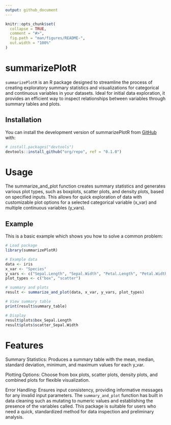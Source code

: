 ```yaml
---
output: github_document
---
```


<!-- README.md is generated from README.Rmd. Please edit that file -->

```r
knitr::opts_chunk$set(
  collapse = TRUE,
  comment = "#>",
  fig.path = "man/figures/README-",
  out.width = "100%"
)
```

# summarizePlotR

<!-- badges: start -->
<!-- badges: end -->

`summarizePlotR` is an R package designed to streamline the process of creating exploratory summary statistics and visualizations for categorical and continuous variables in your datasets. Ideal for initial data exploration, it provides an efficient way to inspect relationships between variables through summary tables and plots.  

## Installation

You can install the development version of summarizePlotR from [GitHub](https://github.com/) with:

``` r
# install.packages("devtools")
devtools::install_github("org/repo", ref = "0.1.0")

```
# Usage

The summarize_and_plot function creates summary statistics and generates various plot types, such as boxplots, scatter plots, and density plots, based on specified inputs. This allows for quick exploration of data with customizable plot options for a selected categorical variable (x_var) and multiple continuous variables (y_vars).

## Example

This is a basic example which shows you how to solve a common problem:

```r
# Load package
library(summarizePlotR)

# Example data
data <- iris
x_var <- "Species"
y_vars <- c("Sepal.Length", "Sepal.Width", "Petal.Length", "Petal.Width")
plot_types <- c("box", "scatter")

# summary and plots
result <- summarize_and_plot(data, x_var, y_vars, plot_types)

# View summary table
print(result$summary_table)

# Display 
result$plots$box_Sepal.Length
result$plots$scatter_Sepal.Width
```

# Features

Summary Statistics: Produces a summary table with the mean, median, standard deviation, minimum, and maximum values for each y_var.

Plotting Options: Choose from box plots, scatter plots, density plots, and combined plots for flexible visualization.

Error Handling: Ensures input consistency, providing informative messages for any invalid input parameters. The `summary_and_plot` function has built in data cleaning such as mutating to numeric values and establishing the presence of the variables called. This package is suitable for users who need a quick, standardized method for data inspection and preliminary analysis. 



